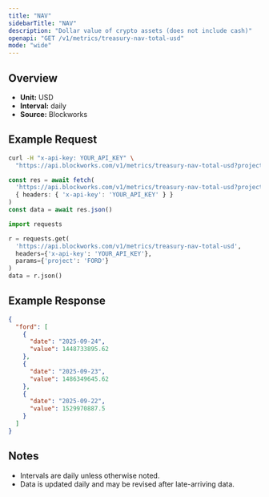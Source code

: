 ```yaml
---
title: "NAV"
sidebarTitle: "NAV"
description: "Dollar value of crypto assets (does not include cash)"
openapi: "GET /v1/metrics/treasury-nav-total-usd"
mode: "wide"
---
```


## Overview

- **Unit:** USD
- **Interval:** daily
- **Source:** Blockworks

## Example Request

<CodeGroup>

```bash cURL
curl -H "x-api-key: YOUR_API_KEY" \
  "https://api.blockworks.com/v1/metrics/treasury-nav-total-usd?project=FORD"
```

```typescript TypeScript
const res = await fetch(
  'https://api.blockworks.com/v1/metrics/treasury-nav-total-usd?project=FORD',
  { headers: { 'x-api-key': 'YOUR_API_KEY' } }
)
const data = await res.json()
```

```python Python
import requests

r = requests.get(
  'https://api.blockworks.com/v1/metrics/treasury-nav-total-usd',
  headers={'x-api-key': 'YOUR_API_KEY'},
  params={'project': 'FORD'}
)
data = r.json()
```

</CodeGroup>

## Example Response

```json
{
  "ford": [
    {
      "date": "2025-09-24",
      "value": 1448733895.62
    },
    {
      "date": "2025-09-23",
      "value": 1486349645.62
    },
    {
      "date": "2025-09-22",
      "value": 1529970887.5
    }
  ]
}
```

## Notes
- Intervals are daily unless otherwise noted.
- Data is updated daily and may be revised after late-arriving data.